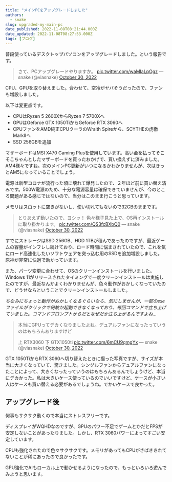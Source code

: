 ```yaml
---
title: "メインPCをアップグレードしました"
authors:
  - snake
slug: upgraded-my-main-pc
date_published: 2022-11-08T08:21:44.000Z
date_updated: 2022-11-08T08:27:53.000Z
tags: [ブログ]
---
```


普段使っているデスクトップパソコンをアップグレードしました。という報告です。

> さて、PCアップグレードやりますか。 [pic.twitter.com/waMIaLpOgz](https://t.co/waMIaLpOgz)
> &mdash; snake (@viasnake) [October 30, 2022](https://twitter.com/viasnake/status/1586520733504532480?ref_src=twsrc%5Etfw)

CPU、GPUを取り替えました。合わせて、空冷がヤバそうだったので、ファンも増設しました。

以下は変更点です。

- CPUはRyzen 5 2600XからRyzen 7 5700Xへ
- GPUはGeforce GTX 1050TiからGeforce RTX 3060へ
- CPUファンをAMD純正CPUクーラのWraith Spireから、SCYTHEの虎徹 MarkⅡへ
- SSD 256GBを追加

マザーボードはMSI X470 Gaming Plusを使用しています。高い金を払ってそこそこちゃんとしたマザーボードを買ったおかげで、買い換えずに済みました。AM4様々ですね。次のメインPC更新がいつになるかわかりませんが、次はきっとAM5になっていることでしょう。

電源は新型コロナが流行った頃に壊れて爆発したので、２年ほど前に買い替え済みです。500W電源のため、十分な電源容量は確保できていませんが、今のところ問題がある感じではないので、当分はこのまま行こうと思っています。

メモリはスロットに空きがないし、使い切れてもないので32GBのままです。

> とりあえず動いたので、ヨシッ！
> 色々様子見た上で、OS再インストールに取り掛かります。 [pic.twitter.com/QS3fcBXbQ0](https://t.co/QS3fcBXbQ0)
> &mdash; snake (@viasnake) [October 30, 2022](https://twitter.com/viasnake/status/1586580654288154625?ref_src=twsrc%5Etfw)

すでにストレージはSSD 256GB、HDD 1TBが積んであったのですが、最近ゲームの容量がインフレし続けており、ロード時間に悩まされていたので、これを気にロード高速化したいソフトウェアを突っ込む用のSSDを追加増設しました。原神が非常に快適で助かっています。

また、パーツ変更に合わせて、OSのクリーンインストールを行いました。Windows 11がリリースされたタイミングで一度クリーンインストールは実施したのですが、最近なんかよくわかりませんが、色々動作がおかしくなっていたので、どうせならということでクリーンインストールしました。

*ちなみにちょっと動作がおかしくなるぐらいなら、気にしませんが、一部のexeファイルがクリックで何故か起動できなくなっており、毎回コマンドで立ち上げていました。コマンドプロンプトからだとなぜだか立ち上がるんですよね...*

> 本当にGPUってデカくなりましたよね。デュアルファンになったっていうのはもちろんありますけど
> 
> 上 RTX3060
> 下 GTX1050ti [pic.twitter.com/6mCU9qmgYx](https://t.co/6mCU9qmgYx)
> &mdash; snake (@viasnake) [October 30, 2022](https://twitter.com/viasnake/status/1586577837338726403?ref_src=twsrc%5Etfw)

GTX 1050TiからRTX 3060へ切り替えたときに撮った写真ですが、サイズが本当に大きくなっていて、驚きました。シングルファンからデュアルファンになったことによって、大きくなったっていうのはもちろんあるんでしょうけど、本当にデカかった。私は大きいケース使っているのでいいですけど、ケースが小さい人はケースも買い替える必要があるでしょうね。でかいケースで良かった。

## アップグレード後

何事もサクサク動くので本当にストレスフリーです。

ディスプレイがWQHDなのですが、GPUのパワー不足でゲームとかだとFPSが安定しないことがあったりました。しかし、RTX 3060パワーによってすごい安定しています。

CPUも強化されたので色々サクサクです。メモリがあってもCPUがさばききれてないことが稀にあったので良かったです。

GPU強化でAIもローカル上で動かせるようになったので、もっといろいろ遊んでみようと思います。
